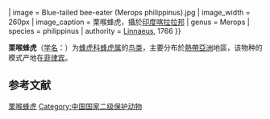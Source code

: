 {{Speciesbox
| name = 栗喉蜂虎
| status = LC
| status_system = iucn3.1
| status_ref = <ref name = iucn>{{ IUCN | assessors = [[BirdLife_International|BirdLife International]] | year = 2016 | version = 2017.3 | id = 22683750 | title = Merops philippinus | accessdate = 2016-10-01 }}</ref>
| image = Blue-tailed bee-eater (Merops philippinus).jpg
| image_width = 260px
| image_caption = 栗喉蜂虎，攝於[[印度|印度]][[喀拉拉邦|喀拉拉邦]]
| genus = Merops
| species = philippinus
| authority = [[卡尔·林奈|Linnaeus]], 1766
}}

'''栗喉蜂虎'''（[[学名|学名]]：{{lang|la|''Merops philippinus''}}）为[[蜂虎科|蜂虎科]][[蜂虎属|蜂虎属]]的[[鸟类|鸟类]]，主要分布於[[熱帶|熱帶]][[亞洲|亞洲]]地區，该物种的模式产地在[[菲律宾|菲律宾]]。

== 参考文献 ==
{{reflist}}

{{Commons category|Merops philippinus}}
{{Taxonbar|from=Q31884}}

[[Category:蜂虎属|栗喉蜂虎]]
[[Category:中国国家二级保护动物|Category:中国国家二级保护动物]]

{{Bird-stub}}